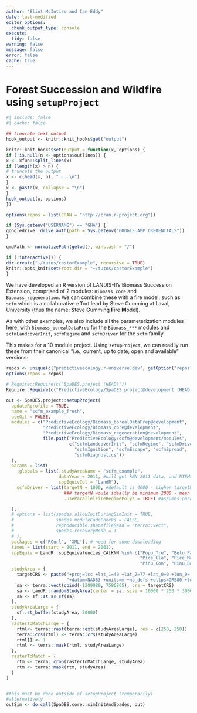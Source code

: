 ```yaml
---
author: "Eliot McIntire and Ian Eddy"
date: last-modified
editor_options:
  chunk_output_type: console
execute:
  tidy: false
warning: false
message: false
error: false
cache: true
---
```


# Forest Succession and Wildfire using `setupProject` {#sec-scfmEg}

```r
#| include: false
#| cache: false

## truncate text output
hook_output <- knitr::knit_hooks$get("output")

knitr::knit_hooks$set(output = function(x, options) {
if (!is.null(n <- options$outlines)) {
x <- xfun::split_lines(x)
if (length(x) > n) {
# truncate the output
x <- c(head(x, n), "....\n")
}
x <- paste(x, collapse = "\n")
}
hook_output(x, options)
})

options(repos = list(CRAN = "http://cran.r-project.org"))

if (Sys.getenv("USERNAME") == "GHA") {
googledrive::drive_auth(path = Sys.getenv("GOOGLE_APP_CREDENTIALS"))
}

qmdPath <- normalizePath(getwd(), winslash = "/")

if (!interactive()) {
dir.create("~/tutos/castorExample", recursive = TRUE)
knitr::opts_knit$set(root.dir = "~/tutos/castorExample")
}
```


We have developed an R version of LANDIS-II's Biomass Succession Extension, comprised
of 2 modules: `Biomass_core` and `Biomass_regeneration`. We can combine these with
a fire model, such as `scfm` which is a collaborative effort lead by Steve Cumming at 
Laval, University (thus the name: **S**teve **C**umming **F**ire **M**odel).

As with other examples, we also include all the parameterization modules here, with 
`Biomass_borealDataPrep` for the `Biomass_***` modules and `scfmLandcoverInit`, 
`scfmRegime` and `scfmDriver` for the `scfm` family.

This makes for a 10 module project. Using `setupProject`, we can readily run these
from their canonical "i.e., current, up to date, open and available" versions:

```r
repos <- unique(c("predictiveecology.r-universe.dev", getOption("repos")))
options(repos = repos)

# Require::Require(c("SpaDES.project (HEAD)"))
Require::Require(c("PredictiveEcology/SpaDES.project@development (HEAD)")) 

out <- SpaDES.project::setupProject(
  updateRprofile = TRUE,
  name = "scfm_example_fresh",
  useGit = FALSE,
  modules = c("PredictiveEcology/Biomass_borealDataPrep@development",
              "PredictiveEcology/Biomass_core@development",
              "PredictiveEcology/Biomass_regeneration@development",
              file.path("PredictiveEcology/scfm@development/modules",
                        c("scfmLandcoverInit", "scfmRegime", "scfmDriver",
                          "scfmIgnition", "scfmEscape", "scfmSpread",
                          "scfmDiagnostics"))
  ),
  params = list(
    .globals = list(.studyAreaName = "scfm_example",
                    dataYear = 2011, #will get kNN 2011 data, and NTEMS 2011 landcover
                    sppEquivCol = "LandR"),
    scfmDriver = list(targetN = 1000, #default is 4000 - higher targetN adds time + precision
                      ### targetN would ideally be minimum 2000 - mean fire size estimates will be bad with 1000
                      .useParallelFireRegimePolys = TRUE) #assumes parallelization is an otpion

  ),
  # options = list(spades.allowInitDuringSimInit = TRUE,
  #                spades.moduleCodeChecks = FALSE,
  #                reproducible.shapefileRead = "terra::vect",
  #                spades.recoveryMode = 1
  # ),
  packages = c('RCurl', 'XML'), # need for some downloading
  times = list(start = 2011, end = 2061),
  sppEquiv = LandR::sppEquivalencies_CA[KNN %in% c("Popu_Tre", "Betu_Pap",
                                                   "Pice_Gla", "Pice_Mar",
                                                   "Pinu_Con", "Pinu_Ban")],
  studyArea = {
    targetCRS <- paste("+proj=lcc +lat_1=49 +lat_2=77 +lat_0=0 +lon_0=-95 +x_0=0 +y_0=0",
                       "+datum=NAD83 +units=m +no_defs +ellps=GRS80 +towgs84=0,0,0")
    sa <- terra::vect(cbind(-1209980, 7586865), crs = targetCRS)
    sa <- LandR::randomStudyArea(center = sa, size = 10000 * 250 * 30000, seed = 1002)
    sa <- sf::st_as_sf(sa)
  },
  studyAreaLarge = {
    sf::st_buffer(studyArea, 20000)
  },
  rasterToMatchLarge = {
    rtml<- terra::rast(terra::ext(studyAreaLarge), res = c(250, 250))
    terra::crs(rtml) <- terra::crs(studyAreaLarge)
    rtml[] <- 1
    rtml <- terra::mask(rtml, studyAreaLarge)
  },
  rasterToMatch = {
    rtm <- terra::crop(rasterToMatchLarge, studyArea)
    rtm <- terra::mask(rtm, studyArea)
  }
)


#this must be done outside of setupProject (temporarily)
#alternatively
outSim <- do.call(SpaDES.core::simInitAndSpades, out)
```
